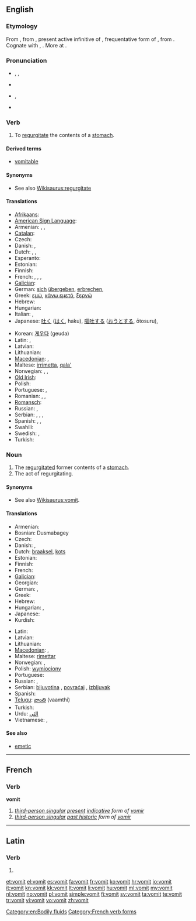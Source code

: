 {{also|vomît}}
==English==
{{wikipedia}}

===Etymology===
From {{etyl|enm}} {{term|vomiten|lang=enm}}, from {{etyl|la}} {{term|vomitare|vomitāre|lang=la}}, present active infinitive of {{term|vomito|vomitō|vomit repeatedly|lang=la}}, frequentative form of {{term|vomo|vomō|be sick, vomit|lang=la}}, from {{proto|Indo-European|wem-|to spew, vomit|lang=en}}. Cognate with {{etyl|non|-}} {{term|váma||nausea, malaise|lang=non}}, {{etyl|ang|-}} {{term|wemman||to defile|lang=ang}}. More at {{l|en|wem}}.

===Pronunciation===
* {{a|UK}} {{enPR|vŏm'ət}}, {{IPA|/ˈvɒmət/}}, {{SAMPA|/"vQm@t/}}
* {{rhymes|ɒmɪt}}
* {{a|US}} {{enPR|vŏm'ît}}, {{IPA|/ˈvɑmɨt/}}
* {{audio|En-us-vomit.ogg|audio (US)}}

===Verb===
{{en-verb}}

# To [[regurgitate]] the contents of a [[stomach]].

====Derived terms====
* [[vomitable]]

====Synonyms====
* See also [[Wikisaurus:regurgitate]]

====Translations====
{{trans-top|to regurgitate the contents of a stomach}}
* [[Afrikaans]]: {{t-|af|braak|xs=Afrikaans}}
* [[American Sign Language]]: {{tø|ase|5@Mouth-5@FromUlnarTipFinger 5@FromMouth-5@FromUlnarTipFinger|xs=American Sign Language}}
* Armenian: {{t-|hy|հետ տալ|tr=het tal}}, {{t+|hy|փսխել|tr=p'sxel}}, {{t-|hy|ործկալ|tr=orçkal}}
* [[Catalan]]: {{t+|ca|vomitar}}
* Czech: {{t+|cs|zvracet}}
* Danish: {{t|da|brække sig}},  {{t-|da|kaste op}}
* Dutch: {{t+|nl|overgeven}}, {{t+|nl|braken}}, {{t|nl|kotsen}} {{qualifier|colloquial}}
* Esperanto: {{t-|eo|vomi|xs=Esperanto}}
* Estonian: {{t-|et|oksendama}}
* Finnish: {{t+|fi|oksentaa}}
* French: {{t+|fr|vomir}}, {{t+|fr|rendre}}, {{t+|fr|rejeter}}, {{t+|fr|dégobiller}} {{qualifier|familiar}}
* [[Galician]]: {{t+|gl|vomitar|xs=Galician}}
* German: [[sich]] [[übergeben]], [[erbrechen]], {{t|de|kotzen}}
* Greek: [[εμώ]], [[κάνω εμετό]], [[ξερνώ]] {{qualifier|colloquial}}
* Hebrew: {{t|he|הקיא|tr=hekí}}
* Hungarian: {{t+|hu|hány}}
* Italian: {{t-|it|vomitare}}, {{t+|it|rimettere}}
* Japanese: [[吐く]] ([[はく]], haku), [[嘔吐する]] ([[おうとする]], ōtosuru), {{t|ja|戻す|tr=もどす, modosu|sc=Jpan}}
{{trans-mid}}
* Korean: [[게우다]] (geuda)<!--, [[토하다]] ([[吐]]-, to-hada)-->
* Latin: {{t-|la|vomo|alt=vomō}}, {{t-|la|vomito|vomitō}}
* Latvian: {{t|lv|vemt}}
* Lithuanian: {{t+|lt|vemti|xs=Lithuanian}}
* [[Macedonian]]: {{t-|mk|повраќа|tr=póvraḱa}},  {{t-|mk|блуе|tr=blúe}}
* Maltese: [[irrimetta]], [[qala']]
* Norwegian: {{t+|no|kaste opp}}, {{t+|no|spy}}, {{t|no|brekke seg}}
* [[Old Irish]]: {{tø|sga|sceid|xs=Old Irish}}
* Polish: {{t+|pl|wymiotować}}
* Portuguese: {{t+|pt|vomitar}}, {{t|pt|regurgitar}}
* Romanian: {{t-|ro|vomita}}, {{t+|ro|borî}},  {{t-|ro|vărsa}}
* [[Romansch]]: {{t-|rm|vomitar|xs=Romansch}}
* Russian: {{t+|ru|блевать}}, {{t+|ru|рвать}}
* Serbian: {{t|sr|zbljuvati}}, {{t|sr|povratiti}}, {{t-|sr|bljuvati}}, {{t-|sr|povraćati}}
* Spanish: {{t+|es|vomitar}}, {{t+|es|devolver}}, {{t+|es|arrojar}}
* Swahili: {{t|sw|kutapika}}
* Swedish: {{t+|sv|kräkas}}, {{t+|sv|spy}}
* Turkish: {{t+|tr|kusmak}}
{{trans-bottom}}

===Noun===
{{en-noun|-}}

# The [[regurgitate]]d former contents of a [[stomach]].
# The act of regurgitating.

====Synonyms====
* See also [[Wikisaurus:vomit]].

====Translations====
{{trans-top|regurgitated former contents of a stomach}}
* Armenian: {{t|hy|փսխունք|tr=p'sxunk'}}
* Bosnian: Dusmabagey
* Czech: {{t-|cs|zvratky|m|p}}
* Danish: {{t|da|bræk|n}},  {{t|da|opkast|n}}
* Dutch: [[braaksel]], {{qualifier|colloquial}} [[kots]]
* Estonian: {{t-|et|okse}}
* Finnish: {{t+|fi|oksennus}}
* French: {{t+|fr|vomi|m}}
* [[Galician]]: {{t-|gl|vómito|m|xs=Galician}}
* Georgian: {{t|ka|პირიღებინება|tr=pirighebineba|sc=Geor}}
* German: {{t|de|Kotze|f}}, {{t|de|Erbrochenes}}
* Greek: {{t+|el|έμεσμα|n|tr=émesma}}
* Hebrew: {{t|he|קא|tr=kei}}
* Hungarian: {{t+|hu|hányás}},  {{t-|hu|hányadék}}
* Japanese: {{t|ja|反吐|tr=へど, hedo|sc=Jpan}}
* Kurdish: {{ku-Arab|[[ڕشانه‌وه‌]]}}
{{trans-mid}}
* Latin: {{t|la|vomitus|m}}
* Latvian: {{t|lv|vēmekļi|m|p}}
* Lithuanian: {{t|lt|vėmalai|p|xs=Lithuanian}}
* [[Macedonian]]: {{t|mk|повраќаница|f|tr=povraḱánica}},  {{t|mk|блујавица|f|tr=blujávica}}
* Maltese: [[rimettar]]
* Norwegian: {{t+|no|oppkast|n}}, {{t+|no|spy|n}}
* Polish: [[wymiociony]] {{f}}
* Portuguese: {{t+|pt|vômito|m}}
* Russian: {{t+|ru|блевотина|f}}, {{t+|ru|рвота|f}}
* Serbian: [[bljuvotina]] {{f}}, [[povraćaj]] {{m}}, [[izbljuvak]] {{m}}
* Spanish: {{t-|es|vómito|m}}
* [[Telugu]]: [[వాంతి]] (vaamthi)
* Turkish: {{t+|tr|kusmuk}}
* Urdu: [[الٹى]]
* Vietnamese: {{t+|vi|nôn|xs=Vietnamese}}, {{t+|vi|mửa|xs=Vietnamese}}
{{trans-bottom}}

====See also====
* [[emetic]]

[[Category:en:Bodily fluids]]

----

==French==

===Verb===
'''vomit'''

# ''[[third-person singular]] [[present]] [[indicative]] form of [[vomir]]''
# ''[[third-person singular]] [[past historic]] form of [[vomir#French|vomir]]''

[[Category:French verb forms]]

----

==Latin==

===Verb===
{{la-verb-form|vomit}}

# {{conjugation of|vomo|vomō|3|s|pres|act|ind|lang=la}}

[[et:vomit]]
[[el:vomit]]
[[es:vomit]]
[[fa:vomit]]
[[fr:vomit]]
[[ko:vomit]]
[[hr:vomit]]
[[io:vomit]]
[[it:vomit]]
[[kn:vomit]]
[[kk:vomit]]
[[lt:vomit]]
[[li:vomit]]
[[hu:vomit]]
[[ml:vomit]]
[[my:vomit]]
[[nl:vomit]]
[[no:vomit]]
[[pl:vomit]]
[[simple:vomit]]
[[fi:vomit]]
[[sv:vomit]]
[[ta:vomit]]
[[te:vomit]]
[[tr:vomit]]
[[vi:vomit]]
[[vo:vomit]]
[[zh:vomit]]